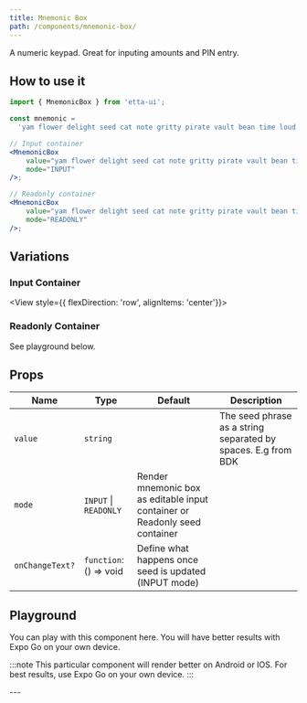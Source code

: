```yaml
---
title: Mnemonic Box
path: /components/mnemonic-box/
---
```



A numeric keypad. Great for inputing amounts and PIN entry.

## How to use it

```jsx
import { MnemonicBox } from 'etta-ui';

const mnemonic =
  'yam flower delight seed cat note gritty pirate vault bean time loud';

// Input container
<MnemonicBox 
    value="yam flower delight seed cat note gritty pirate vault bean time loud"
    mode="INPUT"
/>;

// Readonly container
<MnemonicBox 
    value="yam flower delight seed cat note gritty pirate vault bean time loud"
    mode="READONLY"
/>;
```

## Variations

### Input Container

<View style={{ flexDirection: 'row', alignItems: 'center'}}>
    <MnemonicBox 
        value="yam flower delight seed cat note gritty pirate vault bean time loud"
        mode="INPUT"
    />
</View>

### Readonly Container

See playground below.

## Props

<div className='table-responsive'>

| Name           | Type                                   | Default   | Description                                                        |
| -------------- | -------------------------------------- | --------- | ------------------------------------------------------------------ |
| `value`     | `string`        |           | The seed phrase as a string separated by spaces. E.g from BDK           |
| `mode` | `INPUT` \| `READONLY`            | Render mnemonic box as editable input container or Readonly seed container |
| `onChangeText?`     | `function`: () => void          | Define what happens once seed is updated (INPUT mode) |

</div>

## Playground

You can play with this component here. You will have better results with Expo Go on your own device.

:::note
This particular component will render better on Android or IOS. For best results, use Expo Go on your own device. 
:::

<div
  data-snack-id="@rukundo/mnemonic-box-example"
  data-snack-platform="ios"
  data-snack-preview="true"
  data-snack-theme="light"
  data-snack-loading="lazy"
  className="snack-player">
</div>
---
